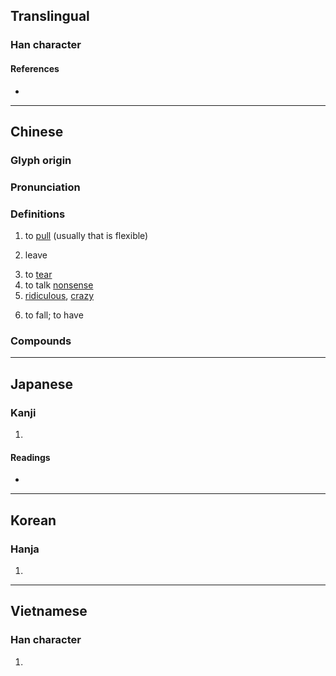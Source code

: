 {{also|撦}}
{{character info/new}}
==Translingual==

===Han character===
{{Han char|rn=64|rad=手|as=04|sn=7|four=51010|canj=QYLM|ids=⿰扌止}}

====References====
* {{Han ref|kx=0418.230|dkj=11833|dj=0765.200|hdz=31836.040|uh=626F|ud=25199|bh=A7E8|bd=42984}}

----

==Chinese==
{{zh-forms|alt=撦}}

===Glyph origin===
{{Han etym}}

===Pronunciation===
{{zh-pron
|m=chě
|ma=Zh-che.ogg
|m-s=ce3
|c=ce2
|h=pfs=chhá
|md=
|mn=chhé/qz,xm,zz:chhiá
|mn_note=chhé - vernacular; chhiá - literary
|w=
|mc=
|oc=y
|cat=
}}

===Definitions===
{{zh-hanzi}}

# to [[pull]] (usually that is flexible)
# {{lb|zh|Cantonese}} leave
# to [[tear]]
# to talk [[nonsense]]
# [[ridiculous]], [[crazy]]
# {{lb|zh|dialectal|of weather}} to fall; to have
#: {{zh-x|扯霍閃|to have lightning|M-S|tr=ce3 ho2 san3}}

===Compounds===
{{zh-der|丟輪扯砲|弓兒扯滿|七拉八扯|丟連扯|嘮扯|扯謊撩白|扯談|扯白|扯三拉四|扯閑盤兒|拉扯|扯平|扯後腿|扳扯|扯不清|扯破|攀扯|扯呼|扯手扯腳|扯底線|扯縴|扯閑篇|推三扯四|扯筋|扯麵|扯勸|撏綿扯絮|扯尾巴|扯臊|扯篷拉縴|拖扯|扯淡|扯皮弄筋|扯皮|瞎扯|扯撮|扯篷|扯是搬非|扯落|牽扯|扯拉|扯扯拽拽|瞎扯臊|扯架子|扯扯連連|扯牛尾巴|扯直|扯簸箕|白扯|扯順風旗|東扯西拽|揪扯|扯手|拉拉扯扯|拉三扯四|扯倒|扯著脖子|扯頭|扯曳|東拉西扯|殺雞扯脖|扯謊|扯開嗓子|扯鈴|扯爛汙|扯票|扯住|扯平點|扯腿|扯閒白|撏扯|捽扯|扯空砑光|扯破臉皮|扯弓搭箭|鬼扯淡|胡拉混扯|胡扯|胡支扯葉|鬼扯腿|鬼扯|順風扯旗|鬼扯蛋|閒扯淡|閒扯|連扯跟頭}}

{{zh-cat|Intermediate}}

----

==Japanese==

===Kanji===
{{ja-kanji|grade=|rs=手04}}

# {{defn|lang=ja|sort=手04}}

====Readings====
* {{ja-readings|on=[[た]] (ta), [[しゃ]] (sha)|kun=[[ひく]] (hiku)}}

----

==Korean==

===Hanja===
{{ko-hanja|hangeul=차|eumhun=|rv=cha|mr=ch'a|y=cha}}

# {{defn|lang=ko|sort=手04}}

----

==Vietnamese==

===Han character===
{{vi-hantu|[[chải]], [[xả]], [[chẻ]], [[giẫy]], [[xới]], [[chỉ]], [[xé]], [[xẻ]], [[xởi]]|rs=手04}}

# {{defn|lang=vi|sort=手04}}